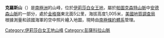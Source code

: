 {{Coord|84|37|S|63|38|W|source:GNIS|display=title}}

'''克羅斯山'''（{{lang-en|Mount Cross}}）是[[南極洲|南極洲]]的山峰，位於[[伊莉莎白女王地|伊莉莎白女王地]]，屬於[[帕圖克森特山脈|帕圖克森特山脈]]中[[安德森山脈|安德森山脈]]的一部分，處於[[金格嶺|金格嶺]]東北面5公里，海拔高度1,005米，[[美國地質調查局|美國地質調查局]]根據測量和該國海軍的空中照片繪入地圖，現時由[[南極條約體系|南極條約體系]]管理。

{{DEFAULTSORT:Mount Cross}}
[[Category:伊莉莎白女王地山峰|Category:伊莉莎白女王地山峰]]
[[Category:彭薩科拉山脈|Category:彭薩科拉山脈]]


{{QueenElizabethLand-geo-stub}}